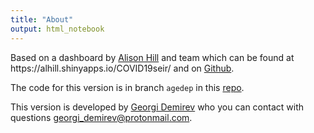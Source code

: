 ```yaml
---
title: "About"
output: html_notebook
---
```


Based on a dashboard by [Alison Hill](https://twitter.com/alison_l_hill) and team which can be found at https://alhill.shinyapps.io/COVID19seir/ and on [Github](https://github.com/alsnhll/SEIR_COVID19).

The code for this version is in branch `agedep` in this [repo](https://github.com/demirev/SEIR_COVID19/tree/agedep).

This version is developed by [Georgi Demirev](https://www.linkedin.com/in/gdemirev/) who you can contact with questions <georgi_demirev@protonmail.com>. 
